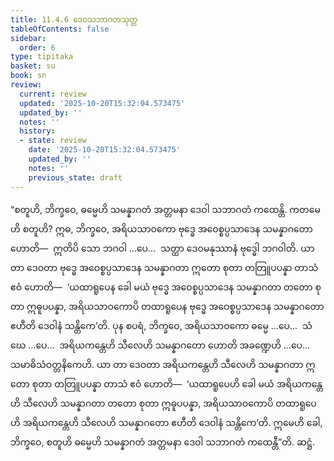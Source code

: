 ```yaml
---
title: 11.4.6 ဒေဝသဘာဂတသုတ္တ
tableOfContents: false
sidebar:
  order: 6
type: tipitaka
basket: su
book: sn
review:
  current: review
  updated: '2025-10-20T15:32:04.573475'
  updated_by: ''
  notes: ''
  history:
  - state: review
    date: '2025-10-20T15:32:04.573475'
    updated_by: ''
    notes: ''
    previous_state: draft
---
```



<DynamicBreadcrumb />


<ReviewStatus review={frontmatter.review} showDetails={true} />

<HypothesisAnnotation frontmatter={frontmatter} />

<Division number="1032" book="sn" e="ch" v="18" p="433">

<Paragraph number="2019" book="sn">
“စတူဟိ, ဘိက္ခဝေ, ဓမ္မေဟိ သမန္နာဂတံ အတ္တမနာ ဒေဝါ သဘာဂတံ ကထေန္တိ. ကတမေဟိ စတူဟိ? ဣဓ, ဘိက္ခဝေ, အရိယသာဝကော ဗုဒ္ဓေ အဝေစ္စပ္ပသာဒေန သမန္နာဂတော ဟောတိ—  ဣတိပိ သော ဘဂဝါ …ပေ…  သတ္ထာ ဒေဝမနုဿာနံ ဗုဒ္ဓေါ ဘဂဝါတိ. ယာ တာ ဒေဝတာ ဗုဒ္ဓေ အဝေစ္စပ္ပသာဒေန သမန္နာဂတာ ဣတော စုတာ တတြူပပန္နာ တာသံ ဧဝံ ဟောတိ—  ‘ယထာရူပေန ခေါ မယံ ဗုဒ္ဓေ အဝေစ္စပ္ပသာဒေန သမန္နာဂတာ တတော စုတာ ဣဓူပပန္နာ, အရိယသာဝကောပိ တထာရူပေန ဗုဒ္ဓေ အဝေစ္စပ္ပသာဒေန သမန္နာဂတော ဧဟီတိ ဒေဝါနံ သန္တိကေ’တိ.
</Paragraph>

<Paragraph number="2020" book="sn">
ပုန စပရံ, ဘိက္ခဝေ, အရိယသာဝကော ဓမ္မေ …ပေ…  သံဃေ …ပေ…  အရိယကန္တေဟိ သီလေဟိ သမန္နာဂတော ဟောတိ အခဏ္ဍေဟိ …ပေ…  သမာဓိသံဝတ္တနိကေဟိ. ယာ တာ ဒေဝတာ အရိယကန္တေဟိ သီလေဟိ သမန္နာဂတာ ဣတော စုတာ တတြူပပန္နာ တာသံ ဧဝံ ဟောတိ—  ‘ယထာရူပေဟိ ခေါ မယံ အရိယကန္တေဟိ သီလေဟိ သမန္နာဂတာ တတော စုတာ ဣဓူပပန္နာ, အရိယသာဝကောပိ တထာရူပေဟိ အရိယကန္တေဟိ သီလေဟိ သမန္နာဂတော ဧဟီတိ ဒေဝါနံ သန္တိကေ’တိ. ဣမေဟိ ခေါ, ဘိက္ခဝေ, စတူဟိ ဓမ္မေဟိ သမန္နာဂတံ အတ္တမနာ ဒေဝါ သဘာဂတံ ကထေန္တီ”တိ.

</Paragraph>
</Division>

<Paragraph number="2021" type="center" book="sn">
ဆဋ္ဌံ.
</Paragraph>